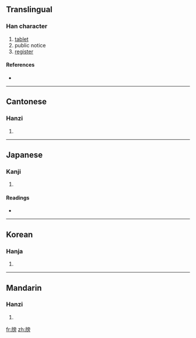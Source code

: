 ==Translingual==

===Han character===
{{Han char|rn=91|rad=片|as=10|sn=14|four=2002<sub>7</sub>|canj=中中卜月尸 (LLYBS), 中弓卜月尸 (LNYBS)}}

# [[tablet]]
# public notice
# [[register]]

====References====
* {{Han ref|kx=0694.060|dkj=19876|dj=1107.150|hdz=32019.120|uh=7253|ud=29267|bh=E2C6|bd=58054}}

----

==Cantonese==

===Hanzi===
{{yue-hanzi|jyut=|y=bong2}}

# {{defn|Cantonese}}

----

==Japanese==

===Kanji===
{{ja-kanji|grade=|rs=片10}}

# {{defn|Japanese}}

====Readings====
* {{ja-readings|on=[[ぼう]] (bō), [[ほう]] (hō)|kun=[[ふだ]] (fuda)}}

----

==Korean==

===Hanja===
{{ko-hanja|hangeul=방|eumhun=|rv=bang|mr=pang|y=pang}}

# {{defn|Korean}}

----

==Mandarin==

===Hanzi===
{{cmn-hanzi|pin=[[bǎng]] ([[bang3]])|wg=pang<sup>3</sup>}}

# {{defn|Mandarin}}

[[fr:牓]]
[[zh:牓]]